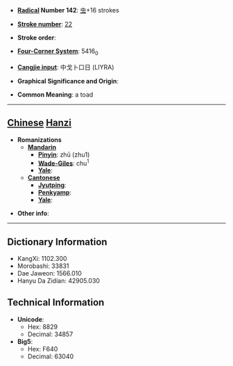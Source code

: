 * '''[[Wiktionary:Chinese radical index| Radical]] Number 142''': [[Wiktionary:Chinese radical index 虫|虫]]+16 strokes

* '''[[Wiktionary:Chinese total strokes index|Stroke number]]''': [[Wiktionary:Chinese total strokes index 22|22]]

* '''Stroke order''': 

* '''[[Wiktionary:Chinese four corner index|Four-Corner System]]''': 5416<sub>0</sub>

* '''[[Wiktionary:Chinese Cangjie index|Cangjie input]]''': 中戈卜口日 (LIYRA)

* '''Graphical Significance and Origin''': 

* '''Common Meaning''': a toad

----

== [[Chinese]] [[Hanzi]] ==

* '''Romanizations'''
** '''[[Mandarin]]'''
*** '''[[Pinyin]]''': zhū (zhu1)
*** '''[[Wade-Giles]]''': chu<sup>1</sup>
*** '''[[Yale]]''': 
** '''[[Cantonese]]'''
*** '''[[Jyutping]]''':
*** '''[[Penkyamp]]''': 
*** '''[[Yale]]''': 

* '''Other info''': 

----

== Dictionary Information ==

* KangXi: 1102.300
* Morobashi: 33831
* Dae Jaweon: 1566.010
* Hanyu Da Zidian: 42905.030

== Technical Information ==

* '''Unicode''':
** Hex: 8829
** Decimal: 34857
* '''Big5''':
** Hex: F640
** Decimal: 63040